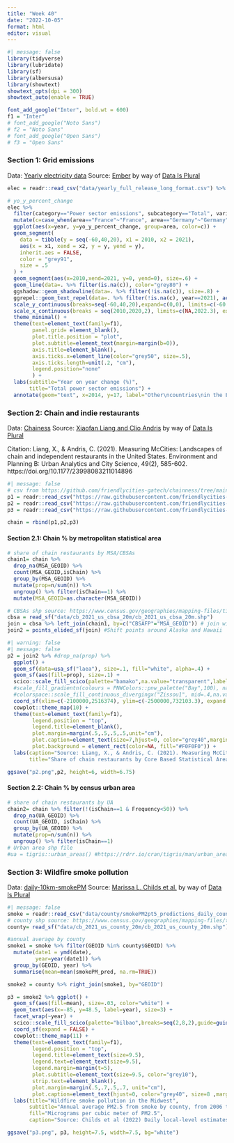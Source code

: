 ```yaml
---
title: "Week 40"
date: "2022-10-05"
format: html
editor: visual
---
```


```r
#| message: false
library(tidyverse)
library(lubridate)
library(sf)
library(albersusa)
library(showtext)
showtext_opts(dpi = 300)
showtext_auto(enable = TRUE)
```

```r
font_add_google("Inter", bold.wt = 600)
f1 = "Inter"
# font_add_google("Noto Sans")
# f2 = "Noto Sans"
# font_add_google("Open Sans")
# f3 = "Open Sans"
```

### Section 1: Grid emissions

Data: [Yearly electricity data](https://ember-climate.org/data-catalogue/yearly-electricity-data/) Source: [Ember](https://ember-climate.org/) by way of [Data Is Plural](https://www.data-is-plural.com/archive/2022-10-05-edition/)

```r
elec = readr::read_csv("data/yearly_full_release_long_format.csv") %>% janitor::clean_names()
```

```r
# yo_y_percent_change
elec %>% 
  filter(category=="Power sector emissions", subcategory=="Total", variable=="Total emissions", eu==1, year>=2010, area!="Lithuania") %>% mutate(yo_y_percent_change = replace_na(yo_y_percent_change, 0)) %>%
  mutate(c=case_when(area=="France"~"France", area=="Germany"~"Germany", area=="Italy"~"Italy", area=="Spain"~"Spain")) %>%
  ggplot(aes(x=year, y=yo_y_percent_change, group=area, color=c)) +
  geom_segment(
    data = tibble(y = seq(-60,40,20), x1 = 2010, x2 = 2021),
    aes(x = x1, xend = x2, y = y, yend = y),
    inherit.aes = FALSE,
    color = "grey91",
    size = .5
  ) +
  geom_segment(aes(x=2010,xend=2021, y=0, yend=0), size=.6) +
  geom_line(data=. %>% filter(is.na(c)), color="grey80") +
  ggshadow::geom_shadowline(data=. %>% filter(!is.na(c)), size=.8) +
  ggrepel::geom_text_repel(data=. %>% filter(!is.na(c), year==2021), aes(label=area), size=3.2, hjust=0, direction="y",xlim = c(2021.1, NA), min.segment.length = 2) +
  scale_y_continuous(breaks=seq(-60,40,20),expand=c(0,0), limits=c(-60,NA)) +
  scale_x_continuous(breaks = seq(2010,2020,2), limits=c(NA,2022.3), expand=c(0,0)) +
  theme_minimal() +
  theme(text=element_text(family=f1),
        panel.grid= element_blank(),
        plot.title.position = "plot",
        plot.subtitle=element_text(margin=margin(b=0)),
        axis.title=element_blank(),
        axis.ticks.x=element_line(color="grey50", size=.5),
        axis.ticks.length=unit(.2, "cm"),
        legend.position="none"
        ) +
  labs(subtitle="Year on year change (%)",
       title="Total power sector emissions") +
  annotate(geom="text", x=2014, y=17, label="Other\ncountries\nin the EU", size=3.2, color="grey60", lineheight=.8)
```

### Section 2: Chain and indie restaurants

Data: [Chainess](https://github.com/friendlycities-gatech/chainness) Source: [Xiaofan Liang and Clio Andris](https://journals.sagepub.com/doi/full/10.1177/23998083211014896) by way of [Data Is Plural](https://www.data-is-plural.com/archive/2022-10-05-edition/)

Citation: Liang, X., & Andris, C. (2021). Measuring McCities: Landscapes of chain and independent restaurants in the United States. Environment and Planning B: Urban Analytics and City Science, 49(2), 585-602. https://doi.org/10.1177/23998083211014896

```r
#| message: false
# csv from https://github.com/friendlycities-gatech/chainness/tree/main/data
p1 = readr::read_csv("https://raw.githubusercontent.com/friendlycities-gatech/chainness/main/data/chainness_point_2021_part1.csv")
p2 = readr::read_csv("https://raw.githubusercontent.com/friendlycities-gatech/chainness/main/data/chainness_point_2021_part2.csv")
p3 = readr::read_csv("https://raw.githubusercontent.com/friendlycities-gatech/chainness/main/data/chainness_point_2021_part3.csv")

chain = rbind(p1,p2,p3)
```

#### Section 2.1: Chain % by metropolitan statistical area

```r
# share of chain restaurants by MSA/CBSAs
chain1= chain %>% 
  drop_na(MSA_GEOID) %>%
  count(MSA_GEOID,isChain) %>%
  group_by(MSA_GEOID) %>% 
  mutate(prop=n/sum(n)) %>% 
  ungroup() %>% filter(isChain==1) %>%
  mutate(MSA_GEOID=as.character(MSA_GEOID))
```

```r
# CBSAs shp source: https://www.census.gov/geographies/mapping-files/time-series/geo/cartographic-boundary.html
cbsa = read_sf("data/cb_2021_us_cbsa_20m/cb_2021_us_cbsa_20m.shp")
join = cbsa %>% left_join(chain1, by=c("CBSAFP"="MSA_GEOID")) # join with chain data
join2 = points_elided_sf(join) #Shift points around Alaska and Hawaii
```

```r
#| warning: false
#| message: false
p2 = join2 %>% #drop_na(prop) %>%
  ggplot() +
  geom_sf(data=usa_sf("laea"), size=.1, fill="white", alpha=.4) +
  geom_sf(aes(fill=prop), size=.1) +
  scico::scale_fill_scico(palette="bamako",na.value="transparent",labels=scales::percent, guide=guide_colorbar(title.position="top",barwidth = unit(12, "lines"), barheight=unit(.4,"lines"))) +
  #scale_fill_gradientn(colours = PNWColors::pnw_palette("Bay",100), na.value="transparent", labels=scales::percent, guide=guide_colorbar(title.position="top",barwidth = unit(10, "lines"), barheight=unit(.4,"lines"))) +
  #colorspace::scale_fill_continuous_divergingx("Zissou1", mid=.4,na.value="transparent", labels=scales::percent, guide=guide_colorbar(title.position="top",barwidth = unit(10, "lines"), barheight=unit(.4,"lines"))) +
  coord_sf(xlim=c(-2100000,2516374), ylim=c(-2500000,732103.3), expand = FALSE) +
  cowplot::theme_map(10) +
  theme(text=element_text(family=f1),
        legend.position = "top",
        legend.title=element_blank(),
        plot.margin=margin(.5,.5,.5,.5,unit="cm"),
        plot.caption=element_text(size=7,hjust=0, color="grey40",margin=margin(t=15)),
        plot.background = element_rect(color=NA, fill="#F0F0F0")) +
  labs(caption="Source: Liang, X., & Andris, C. (2021). Measuring McCities: Landscapes of chain and independent restaurants in the United States.\nEnvironment and Planning B: Urban Analytics and City Science, 49(2), 585-602. https://doi.org/10.1177/23998083211014896",
       title="Share of chain restaurants by Core Based Statistical Areas (CBSAs)")

ggsave("p2.png",p2, height=6, width=6.75)
```

#### Section 2.2: Chain % by census urban area

```r
# share of chain restaurants by UA
chain2= chain %>% filter(!(isChain==1 & Frequency<50)) %>% 
  drop_na(UA_GEOID) %>%
  count(UA_GEOID, isChain) %>%
  group_by(UA_GEOID) %>%
  mutate(prop=n/sum(n)) %>%
  ungroup() %>% filter(isChain==1)
# Urban area shp file
#ua = tigris::urban_areas() #https://rdrr.io/cran/tigris/man/urban_areas.html
```

### Section 3: Wildfire smoke pollution

Data: [daily-10km-smokePM](https://github.com/echolab-stanford/daily-10km-smokePM) Source: [Marissa L. Childs et al.](https://pubs.acs.org/doi/10.1021/acs.est.2c02934) by way of [Data Is Plural](https://www.data-is-plural.com/archive/2022-10-05-edition/)

```r
#| message: false
smoke = readr::read_csv("data/county/smokePM2pt5_predictions_daily_county_20060101-20201231.csv")
# county shp source: https://www.census.gov/geographies/mapping-files/time-series/geo/cartographic-boundary.html
county= read_sf("data/cb_2021_us_county_20m/cb_2021_us_county_20m.shp") %>% filter(STUSPS %in% usmap::.midwest_region)
```

```r
#annual average by county
smoke1 = smoke %>% filter(GEOID %in% county$GEOID) %>%
  mutate(date1 = ymd(date),
         year=year(date1)) %>%
  group_by(GEOID, year) %>%
  summarise(mean=mean(smokePM_pred, na.rm=TRUE))

smoke2 = county %>% right_join(smoke1, by="GEOID")
```

```r
p3 = smoke2 %>% ggplot() +
  geom_sf(aes(fill=mean), size=.03, color="white") +
  geom_text(aes(x=-85, y=48.5, label=year), size=3) +
  facet_wrap(~year) +
  scico::scale_fill_scico(palette="bilbao",breaks=seq(2,8,2),guide=guide_colorbar(title.position="top",barwidth = unit(13, "lines"), barheight=unit(.5,"lines"))) +
  coord_sf(expand = FALSE) +
  cowplot::theme_map(11) +
  theme(text=element_text(family=f1),
        legend.position = "top",
        legend.title=element_text(size=9.5),
        legend.text=element_text(size=9.5),
        legend.margin=margin(t=5),
        plot.subtitle=element_text(size=9.5, color="grey10"),
        strip.text=element_blank(),
        plot.margin=margin(.5,.7,.5,.7, unit="cm"),
        plot.caption=element_text(hjust=0, color="grey40", size=8 ,margin=margin(t=10))) +
  labs(title="Wildfire smoke pollution in the Midwest",
       subtitle="Annual average PM2.5 from smoke by county, from 2006 to 2020",
       fill="Micrograms per cubic meter of PM2.5",
       caption="Source: Childs et al (2022) Daily local-level estimates of ambient wildfire smoke PM2.5 for the contiguous US. Environmental Science\n& Technology 2022 56 (19), 13607-13621. DOI: 10.1021/acs.est.2c02934")

ggsave("p3.png", p3, height=7.5, width=7.5, bg="white")
```
